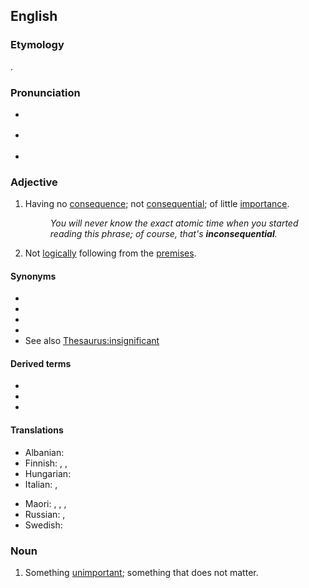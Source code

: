 ==English==

===Etymology===
{{root|en|ine-pro|*sekʷ-|id=follow}}
{{prefix|en|in|consequential}}.

===Pronunciation===
* {{a|Canada}} {{IPA|en|/ɪnˌkɑnsəˈkwɛnʃəl/}}
* {{a|UK}} {{IPA|en|/ɪnˌkɒn.səˈkwɛn.ʃəl/}}
* {{audio|en|en-ca-synth-inconsequential.ogg|CA synth}}

===Adjective===
{{en-adj}}

# Having no [[consequence]]; not [[consequential]]; of little [[importance]].
#: ''You will never know the exact atomic time when you started reading this phrase; of course, that's '''inconsequential'''.''
# Not [[logical]]ly following from the [[premises]].

====Synonyms====
* {{l|en|unimportant}}
* {{l|en|negligible}}
* {{l|en|trivial}}
* {{l|en|trifling}}
* See also [[Thesaurus:insignificant]]

====Derived terms====
* {{l|en|inconsequentiality}}
* {{l|en|inconsequentially}}
* {{l|en|inconsequentialness}}

====Translations====
{{trans-top|having no consequence}}
* Albanian: {{t+|sq|jovendimtar}}
* Finnish: {{t+|fi|vähäpätöinen}}, {{t+|fi|merkityksetön}}, {{t|fi|yhdentekevä}}
* Hungarian: {{t+|hu|lényegtelen}}
* Italian: {{t+|it|insignificante}}, {{t+|it|irrilevante}}
{{trans-mid}}
* Maori: {{t|mi|kūrapa}}, {{t|mi|korokororiki}}, {{t|mi|hauarea}}, {{t|mi|hanganoa}}
* Russian: {{t+|ru|несуще́ственный}}, {{t+|ru|незначи́тельный}}
* Swedish: {{t+|sv|oviktig}}
{{trans-bottom}}

===Noun===
{{en-noun}}

# Something [[unimportant]]; something that does not matter.